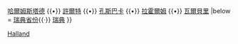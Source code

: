 {{Navbox
|name    = 哈蘭省
|title   = [[哈蘭省]][[瑞典市镇|市镇]]
|image   = [[File:Halland vapen.svg|35px|哈蘭省省徽]]
|state   = autocollapse
|imagestyle = padding-right: .5em;
|titlestyle = background: #b8d2ff;
|belowstyle = background: #e6f2ff;

|list1   = [[法尔肯贝里市|法爾肯貝里]] {{•}} [[哈尔姆斯塔德市|哈爾姆斯塔德]] {{•}} [[许尔特市|許爾特]] {{•}} [[孔斯巴卡市|孔斯巴卡]] {{•}} [[拉霍尔姆市|拉霍爾姆]] {{•}} [[瓦尔贝里市|瓦爾貝里]]
|below = [[瑞典省份]]{{·}} [[瑞典]]
}}<noinclude>
[[Category:瑞典市镇模板|Halland ]]
</noinclude>